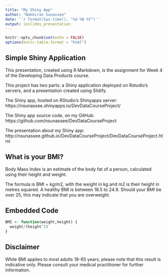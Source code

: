 ```yaml
---
title: "My Shiny App"
author: "Nakkiran Sunassee"
date: '`r format(Sys.time(), "%d %B %Y")`'
output: ioslides_presentation
---
```


```r
knitr::opts_chunk$set(echo = FALSE)
options(knitr.table.format = "html")
```

Simple Shiny Application
----
This presentation, created using R Markdown, is the assignment for Week 4 of the Developing Data Products course.

This project has two parts: a Shiny application deployed on Rstudio's servers, and a presentation created using Slidify.

The Shiny app, hosted on RStudio's Shinyapps server: https://nsunassee.shinyapps.io/DevDataCourseProject/

The Shiny app source code, on my GitHub: https://github.com/nsunassee/DevDataCourseProject

The presentation about my Shiny app: http://nsunassee.github.io/DevDataCourseProject/DevDataCourseProject.html


What is your BMI?
----
Body Mass Index is an estimate of the body fat of a person, calculated using their height and weight.

The formula is BMI = kg/m2, with the weight in kg and m2 is their height in metres squared. A healthy BMI is between 18.5 to 24.9. Should your BMI be over 25, this may indicate that you are overweight.

      
Embedded Code      
----
```r{}
BMI <- function(weight,height) {
  weight/(height^2)
}
```

Disclaimer
----
While BMI applies to most adults 18-65 years, please note that this result is indicative only.
Please consult your medical practitioner for further information.